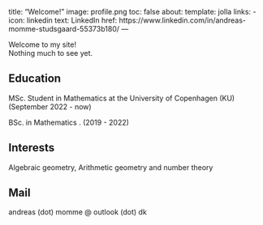 title: "Welcome!"
image: profile.png
toc: false
about: 
  template: jolla
  links:
    - icon: linkedin
      text: LinkedIn
      href:
     https://www.linkedin.com/in/andreas-momme-studsgaard-55373b180/
---

Welcome to my site!  
Nothing much to see yet.

## Education
MSc. Student in Mathematics at the University of Copenhagen (KU) (September 2022 -
now)  
  

BSc. in Mathematics . (2019 - 2022)


## Interests
Algebraic geometry, Arithmetic geometry and number theory

## Mail
andreas (dot) momme @ outlook (dot) dk
